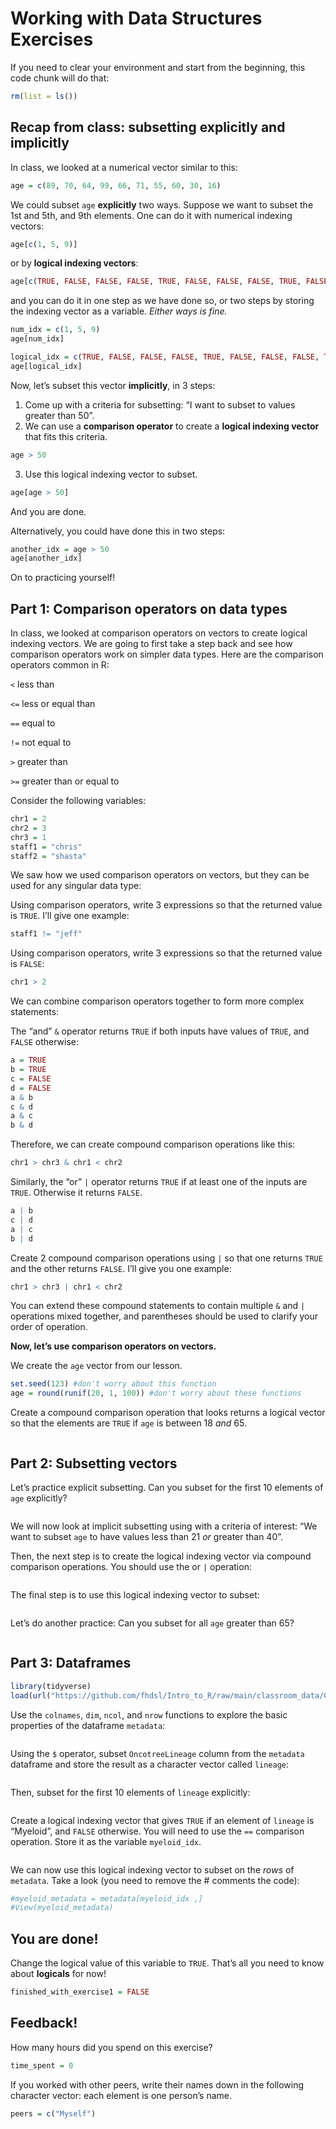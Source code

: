 # Working with Data Structures Exercises

If you need to clear your environment and start from the beginning, this code chunk will do that:

```r
rm(list = ls())
```

## Recap from class: subsetting explicitly and implicitly

In class, we looked at a numerical vector similar to this:

```r
age = c(89, 70, 64, 99, 66, 71, 55, 60, 30, 16)
```

We could subset `age` **explicitly** two ways. Suppose we want to subset the 1st and 5th, and 9th elements. One can do it with numerical indexing vectors:

```r
age[c(1, 5, 9)]
```

or by **logical indexing vectors**:

```r
age[c(TRUE, FALSE, FALSE, FALSE, TRUE, FALSE, FALSE, FALSE, TRUE, FALSE)]
```

and you can do it in one step as we have done so, or two steps by storing the indexing vector as a variable. *Either ways is fine.*

```r
num_idx = c(1, 5, 9)
age[num_idx]
```

```r
logical_idx = c(TRUE, FALSE, FALSE, FALSE, TRUE, FALSE, FALSE, FALSE, TRUE, FALSE)
age[logical_idx]
```

Now, let's subset this vector **implicitly**, in 3 steps:

1.  Come up with a criteria for subsetting: "I want to subset to values greater than 50".
2.  We can use a **comparison operator** to create a **logical indexing vector** that fits this criteria.

```r
age > 50
```

3.  Use this logical indexing vector to subset.

```r
age[age > 50]
```

And you are done.

Alternatively, you could have done this in two steps:

```r
another_idx = age > 50
age[another_idx]
```

On to practicing yourself!

## Part 1: Comparison operators on data types

In class, we looked at comparison operators on vectors to create logical indexing vectors. We are going to first take a step back and see how comparison operators work on simpler data types. Here are the comparison operators common in R:

`<` less than

`<=` less or equal than

`==` equal to

`!=` not equal to

`>` greater than

`>=` greater than or equal to

Consider the following variables:

```r
chr1 = 2
chr2 = 3
chr3 = 1
staff1 = "chris"
staff2 = "shasta"
```

We saw how we used comparison operators on vectors, but they can be used for any singular data type:

Using comparison operators, write 3 expressions so that the returned value is `TRUE`. I'll give one example:

```r
staff1 != "jeff"


```

Using comparison operators, write 3 expressions so that the returned value is `FALSE`:

```r
chr1 > 2


```

We can combine comparison operators together to form more complex statements:

The "and" `&` operator returns `TRUE` if both inputs have values of `TRUE`, and `FALSE` otherwise:

```r
a = TRUE
b = TRUE
c = FALSE
d = FALSE
a & b
c & d
a & c
b & d
```

Therefore, we can create compound comparison operations like this:

```r
chr1 > chr3 & chr1 < chr2
```

Similarly, the "or" `|` operator returns `TRUE` if at least one of the inputs are `TRUE`. Otherwise it returns `FALSE`.

```r
a | b
c | d
a | c
b | d
```

Create 2 compound comparison operations using `|` so that one returns `TRUE` and the other returns `FALSE`. I'll give you one example:

```r
chr1 > chr3 | chr1 < chr2

```

You can extend these compound statements to contain multiple `&` and `|` operations mixed together, and parentheses should be used to clarify your order of operation.

**Now, let's use comparison operators on vectors.**

We create the `age` vector from our lesson.

```r
set.seed(123) #don't worry about this function
age = round(runif(20, 1, 100)) #don't worry about these functions
```

Create a compound comparison operation that looks returns a logical vector so that the elements are `TRUE` if `age` is between 18 *and* 65.

```r

```

## Part 2: Subsetting vectors

Let's practice explicit subsetting. Can you subset for the first 10 elements of `age` explicitly?

```r

```

We will now look at implicit subsetting using with a criteria of interest: "We want to subset `age` to have values less than 21 *or* greater than 40".

Then, the next step is to create the logical indexing vector via compound comparison operations. You should use the or `|` operation:

```r

```

The final step is to use this logical indexing vector to subset:

```r

```

Let's do another practice: Can you subset for all `age` greater than 65?

```r

```

## Part 3: Dataframes

```r
library(tidyverse)
load(url("https://github.com/fhdsl/Intro_to_R/raw/main/classroom_data/CCLE.RData"))
```

Use the `colnames`, `dim`, `ncol`, and `nrow` functions to explore the basic properties of the dataframe `metadata`:

```r

```

Using the `$` operator, subset `OncotreeLineage` column from the `metadata` dataframe and store the result as a character vector called `lineage`:

```r

```

Then, subset for the first 10 elements of `lineage` explicitly:

```r

```

Create a logical indexing vector that gives `TRUE` if an element of `lineage` is "Myeloid", and `FALSE` otherwise. You will need to use the `==` comparison operation. Store it as the variable `myeloid_idx`.

```r

```

We can now use this logical indexing vector to subset on the *rows* of `metadata`. Take a look (you need to remove the # comments the code):

```r
#myeloid_metadata = metadata[myeloid_idx ,]
#View(myeloid_metadata)
```

## You are done!

Change the logical value of this variable to `TRUE`. That's all you need to know about **logicals** for now!

```r
finished_with_exercise1 = FALSE
```

## Feedback!

How many hours did you spend on this exercise?

```r
time_spent = 0 
```

If you worked with other peers, write their names down in the following character vector: each element is one person's name.

```r
peers = c("Myself")
```


